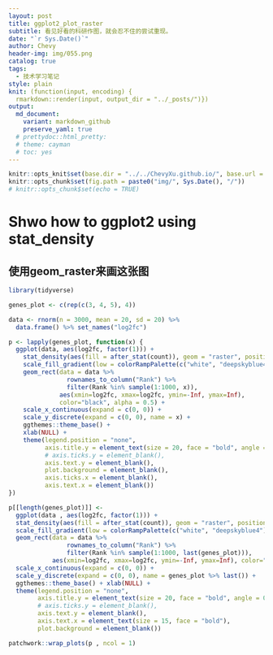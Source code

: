```yaml
---
layout: post
title: ggplot2_plot_raster
subtitle: 看见好看的科研作图，就会忍不住的尝试重现。
date: "`r Sys.Date()`"
author: Chevy
header-img: img/055.png
catalog: true
tags:
  - 技术学习笔记
style: plain 
knit: (function(input, encoding) {
  rmarkdown::render(input, output_dir = "../_posts/")})
output: 
  md_document:
    variant: markdown_github
    preserve_yaml: true
  # prettydoc::html_pretty:
  # theme: cayman
  # toc: yes
---
```


```r
knitr::opts_knit$set(base.dir = "../../ChevyXu.github.io/", base.url = "/")
knitr::opts_chunk$set(fig.path = paste0("img/", Sys.Date(), "/"))
# knitr::opts_chunk$set(echo = TRUE)
```

# Shwo how to ggplot2 using stat_density
## 使用geom_raster来画这张图

```r
library(tidyverse)
```

```r
genes_plot <- c(rep(c(3, 4, 5), 4))

data <- rnorm(n = 3000, mean = 20, sd = 20) %>% 
  data.frame() %>% set_names("log2fc")

p <- lapply(genes_plot, function(x) {
  ggplot(data, aes(log2fc, factor(1))) + 
    stat_density(aes(fill = after_stat(count)), geom = "raster", position = "identity") +
    scale_fill_gradient(low = colorRampPalette(c("white", "deepskyblue4"))(50)[4], high = "deepskyblue4") +
    geom_rect(data = data %>% 
                rownames_to_column("Rank") %>% 
                filter(Rank %in% sample(1:1000, x)),
              aes(xmin=log2fc, xmax=log2fc, ymin=-Inf, ymax=Inf), 
              color="black", alpha = 0.5) +
    scale_x_continuous(expand = c(0, 0)) +
    scale_y_discrete(expand = c(0, 0), name = x) +
    ggthemes::theme_base() + 
    xlab(NULL) +
    theme(legend.position = "none", 
          axis.title.y = element_text(size = 20, face = "bold", angle = 0, vjust = 0.5, hjust = 0),
          # axis.ticks.y = element_blank(),
          axis.text.y = element_blank(),
          plot.background = element_blank(),
          axis.ticks.x = element_blank(),
          axis.text.x = element_blank())
})

p[[length(genes_plot)]] <-
  ggplot(data , aes(log2fc, factor(1))) + 
  stat_density(aes(fill = after_stat(count)), geom = "raster", position = "identity") +
  scale_fill_gradient(low = colorRampPalette(c("white", "deepskyblue4"))(50)[4], high = "deepskyblue4") +
  geom_rect(data = data %>% 
                rownames_to_column("Rank") %>% 
                filter(Rank %in% sample(1:1000, last(genes_plot))),
            aes(xmin=log2fc, xmax=log2fc, ymin=-Inf, ymax=Inf), color="black", alpha = 0.5) +
  scale_x_continuous(expand = c(0, 0)) +
  scale_y_discrete(expand = c(0, 0), name = genes_plot %>% last()) +
  ggthemes::theme_base() + xlab(NULL) +
  theme(legend.position = "none", 
        axis.title.y = element_text(size = 20, face = "bold", angle = 0, vjust = 0.5, hjust = 0),
        # axis.ticks.y = element_blank(),
        axis.text.y = element_blank(),
        axis.text.x = element_text(size = 15, face = "bold"),
        plot.background = element_blank())

patchwork::wrap_plots(p , ncol = 1)

```
